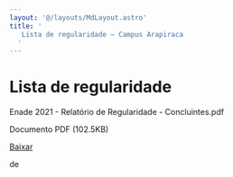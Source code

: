 ```yaml
---
layout: '@/layouts/MdLayout.astro'
title: '
   Lista de regularidade — Campus Arapiraca
  '
---
```






Lista de regularidade
=====================












 Enade 2021 - Relatório de Regularidade - Concluintes.pdf
   

 Documento PDF
 (102.5KB)
 

<a class="btn btn-secondary download" href="https://arapiraca.ufal.br/graduacao/ciencia-da-computacao/institucional/enade/enade-2021/enade-2021-relatorio-de-regularidade-concluintes.pdf/%40%40download/file/Enade%202021%20-%20Relato%CC%81rio%20de%20Regularidade%20-%20Concluintes.pdf">
 Baixar
</a>




























 de
 


















